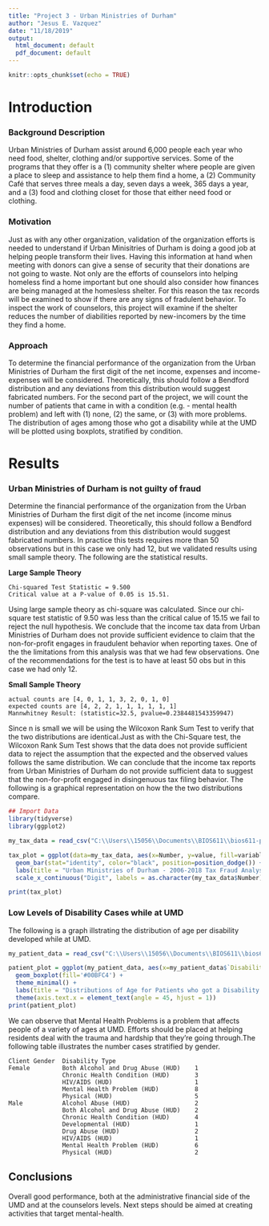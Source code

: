 ---
title: "Project 3 - Urban Ministries of Durham"
author: "Jesus E. Vazquez"
date: "11/18/2019"
output:
  html_document: default
  pdf_document: default
---

```{r setup, include=FALSE}
knitr::opts_chunk$set(echo = TRUE)
```

# Introduction

### Background Description

Urban Ministries of Durham assist around 6,000 people each year who need food, shelter, clothing and/or supportive services. Some of the programs that they offer is a (1) community shelter where people are given a place to sleep and assistance to help them find a home, a (2) Community Café that serves three meals a day, seven days a week, 365 days a year, and a (3) food and clothing closet for those that either need food or clothing. 

### Motivation

Just as with any other organization, validation of the organization efforts is needed to understand if Urban Minisitries of Durham is doing a good job at helping people transform their lives. Having this information at hand when meeting with donors can give a sense of security that their donations are not going to waste. Not only are the efforts of counselors into helping homeless find a home important but one should also consider how finances are being managed at the homesless shelter. For this reason the tax records will be examined to show if there are any signs of fradulent behavior. To inspect the work of counselors, this project will examine if the shelter reduces the number of diabilities reported by new-incomers by the time they find a home.

### Approach

To determine the financial performance of the organization from the Urban Ministries of Durham the first digit of the net income, expenses and income-expenses will be considered. Theoretically, this should follow a Bendford distribution and any deviations from this distribution would suggest fabricated numbers. For the second part of the project, we will count the number of patients that came in with a condition (e.g. - mental health problem) and left with (1) none, (2) the same, or (3) with more problems. The distribution of ages among those who got a disability while at the UMD will be plotted using boxplots, stratified by condition.

# Results 

### Urban Ministries of Durham is not guilty of fraud

Determine the financial performance of the organization from the Urban Ministries of Durham the first digit of the net income (income minus expenses) will be considered. Theoretically, this should follow a Bendford distribution and any deviations from this distribution would suggest fabricated numbers. In practice this tests requires more than 50 observations but in this case we only had 12, but we validated results using small sample theory. The following are the statistical results.

**Large Sample Theory**

```
Chi-squared Test Statistic = 9.500
Critical value at a P-value of 0.05 is 15.51.
```

Using large sample theory as chi-square was calculated. Since our chi-square test statistic of 9.50 was less than the critical calue of 15.15 we fail to reject the null hypothesis. We conclude that the income tax data from Urban Ministries of Durham does not provide sufficient evidence to claim that the non-for-profit engages in fraudulent behavior when reporting taxes. One of the the limitations from this analysis was that we had few observations. One of the recommendations for the test is to have at least 50 obs but in this case we had only 12. 

**Small Sample Theory** 

```
actual counts are [4, 0, 1, 1, 3, 2, 0, 1, 0]
expected counts are [4, 2, 2, 1, 1, 1, 1, 1, 1]
Mannwhitney Result: (statistic=32.5, pvalue=0.2384481543359947)
```

Since n is small we will be using the Wilcoxon Rank Sum Test to verify that the two distributions are identical.Just as with the Chi-Square test, the Wilcoxon Rank Sum Test shows that the data does not provide sufficient data to reject the assumption that the expected and the observed values follows the same distribution. We can conclude that the income tax reports from Urban Ministries of Durham do not provide sufficient data to suggest that the non-for-profit engaged in disingenuous tax filing behavior. The following is a graphical representation on how the the two distributions compare.

```{R echo = FALSE, message = FALSE, warning = FALSE}
## Import Data
library(tidyverse)
library(ggplot2)

my_tax_data = read_csv("C:\\Users\\15056\\Documents\\BIOS611\\bios611-projects-fall-2019-jvazquez2\\project_3\\data\\tax_data_graph.csv")

tax_plot = ggplot(data=my_tax_data, aes(x=Number, y=value, fill=variable)) +
  geom_bar(stat="identity", color="black", position=position_dodge()) + theme_minimal() +
  labs(title = "Urban Ministries of Durham - 2006-2018 Tax Fraud Analysis", subtitle = 'Net-Income', y = 'Percentage (%)', fill = "Group") +
  scale_x_continuous("Digit", labels = as.character(my_tax_data$Number), breaks = my_tax_data$Number)

print(tax_plot)
```

### Low Levels of Disability Cases while at UMD 

The following is a graph illstrating the distribution of age per disability developed while at UMD.

```{R echo = FALSE, message = FALSE, warning = FALSE}
my_patient_data = read_csv("C:\\Users\\15056\\Documents\\BIOS611\\bios611-projects-fall-2019-jvazquez2\\project_3\\data\\patients_data_graph.csv")

patient_plot = ggplot(my_patient_data, aes(x=my_patient_data$`Disability Type`, y = my_patient_data$`Client Age at Entry`)) +
  geom_boxplot(fill='#00BFC4') +
  theme_minimal() +  
  labs(title = "Distributions of Age for Patients who got a Disability while at UMD", subtitle = 'Per type of Disability', y = 'Age', x = 'Disability Type') +
  theme(axis.text.x = element_text(angle = 45, hjust = 1))
print(patient_plot)
```
We can observe that Mental Health Problems is a problem that affects people of a variety of ages at UMD. Efforts should be placed at helping residents deal with the trauma and hardship that they're going through.The following table illustrates the number cases stratified by gender.

```
Client Gender  Disability Type                  
Female         Both Alcohol and Drug Abuse (HUD)    1
               Chronic Health Condition (HUD)       3
               HIV/AIDS (HUD)                       1
               Mental Health Problem (HUD)          8
               Physical (HUD)                       5
Male           Alcohol Abuse (HUD)                  2
               Both Alcohol and Drug Abuse (HUD)    2
               Chronic Health Condition (HUD)       4
               Developmental (HUD)                  1
               Drug Abuse (HUD)                     2
               HIV/AIDS (HUD)                       1
               Mental Health Problem (HUD)          6
               Physical (HUD)                       2
```

## Conclusions

Overall good performance, both at the administrative financial side of the UMD and at the counselors levels. Next steps should be aimed at creating activities that target mental-health.
